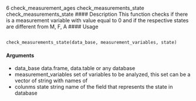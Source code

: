 6 check_measurement_ages
check_measurements_state
check_measurements_state
#### Description
This function checks if there is a measurement variable with value equal to 0 and if the respective
states are different from M, F, A
#### Usage
<pre><code>
check_measurements_state(data_base, measurement_variables, state)
</code></pre>
#### Arguments
* data_base data.frame, data.table or any database
* measurement_variables set of variables to be analyzed, this set can be a vector of string with names of
* colunms state string name of the field that represents the state in database
